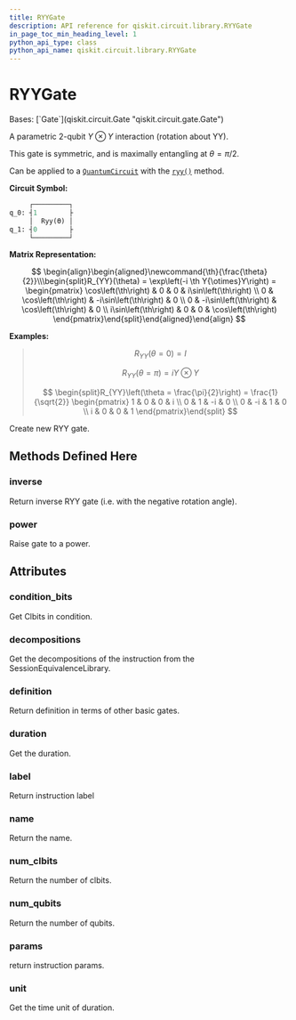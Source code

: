```yaml
---
title: RYYGate
description: API reference for qiskit.circuit.library.RYYGate
in_page_toc_min_heading_level: 1
python_api_type: class
python_api_name: qiskit.circuit.library.RYYGate
---
```


# RYYGate

<Class id="qiskit.circuit.library.RYYGate" github="https://github.com/qiskit/qiskit/tree/stable/0.24/qiskit/circuit/library/standard_gates/ryy.py" signature="RYYGate(theta, label=None)">
  Bases: [`Gate`](qiskit.circuit.Gate "qiskit.circuit.gate.Gate")

  A parametric 2-qubit $Y \otimes Y$ interaction (rotation about YY).

  This gate is symmetric, and is maximally entangling at $\theta = \pi/2$.

  Can be applied to a [`QuantumCircuit`](qiskit.circuit.QuantumCircuit "qiskit.circuit.QuantumCircuit") with the [`ryy()`](qiskit.circuit.QuantumCircuit#ryy "qiskit.circuit.QuantumCircuit.ryy") method.

  **Circuit Symbol:**

  ```python
       ┌─────────┐
  q_0: ┤1        ├
       │  Ryy(ϴ) │
  q_1: ┤0        ├
       └─────────┘
  ```

  **Matrix Representation:**

  $$
   \begin{align}\begin{aligned}\newcommand{\th}{\frac{\theta}{2}}\\\begin{split}R_{YY}(\theta) = \exp\left(-i \th Y{\otimes}Y\right) =
      \begin{pmatrix}
          \cos\left(\th\right)   & 0           & 0           & i\sin\left(\th\right) \\
          0           & \cos\left(\th\right)   & -i\sin\left(\th\right) & 0 \\
          0           & -i\sin\left(\th\right) & \cos\left(\th\right)   & 0 \\
          i\sin\left(\th\right)  & 0           & 0           & \cos\left(\th\right)
      \end{pmatrix}\end{split}\end{aligned}\end{align} 
  $$

  **Examples:**

  > $$
  > R_{YY}(\theta = 0) = I
  > $$
  >
  > $$
  > R_{YY}(\theta = \pi) = i Y \otimes Y
  > $$
  >
  > $$
  > \begin{split}R_{YY}\left(\theta = \frac{\pi}{2}\right) = \frac{1}{\sqrt{2}}
  >                         \begin{pmatrix}
  >                             1 & 0 & 0 & i \\
  >                             0 & 1 & -i & 0 \\
  >                             0 & -i & 1 & 0 \\
  >                             i & 0 & 0 & 1
  >                         \end{pmatrix}\end{split}
  > $$

  Create new RYY gate.

  ## Methods Defined Here

  <span id="qiskit-circuit-library-ryygate-inverse" />

  ### inverse

  <Function id="qiskit.circuit.library.RYYGate.inverse" name="inverse" signature="RYYGate.inverse()">
    Return inverse RYY gate (i.e. with the negative rotation angle).
  </Function>

  <span id="qiskit-circuit-library-ryygate-power" />

  ### power

  <Function id="qiskit.circuit.library.RYYGate.power" name="power" signature="RYYGate.power(exponent)">
    Raise gate to a power.
  </Function>

  ## Attributes

  ### condition\_bits

  <Attribute id="qiskit.circuit.library.RYYGate.condition_bits" name="condition_bits">
    Get Clbits in condition.
  </Attribute>

  ### decompositions

  <Attribute id="qiskit.circuit.library.RYYGate.decompositions" name="decompositions">
    Get the decompositions of the instruction from the SessionEquivalenceLibrary.
  </Attribute>

  ### definition

  <Attribute id="qiskit.circuit.library.RYYGate.definition" name="definition">
    Return definition in terms of other basic gates.
  </Attribute>

  ### duration

  <Attribute id="qiskit.circuit.library.RYYGate.duration" name="duration">
    Get the duration.
  </Attribute>

  ### label

  <Attribute id="qiskit.circuit.library.RYYGate.label" name="label">
    Return instruction label
  </Attribute>

  ### name

  <Attribute id="qiskit.circuit.library.RYYGate.name" name="name">
    Return the name.
  </Attribute>

  ### num\_clbits

  <Attribute id="qiskit.circuit.library.RYYGate.num_clbits" name="num_clbits">
    Return the number of clbits.
  </Attribute>

  ### num\_qubits

  <Attribute id="qiskit.circuit.library.RYYGate.num_qubits" name="num_qubits">
    Return the number of qubits.
  </Attribute>

  ### params

  <Attribute id="qiskit.circuit.library.RYYGate.params" name="params">
    return instruction params.
  </Attribute>

  ### unit

  <Attribute id="qiskit.circuit.library.RYYGate.unit" name="unit">
    Get the time unit of duration.
  </Attribute>
</Class>

